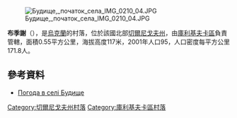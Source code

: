 [[Image:Будище,_початок_села_IMG_0210_04.JPG|right]]

{{coord|51|14|54|N|31|49|2|E|scale:100000|display=title}}

'''布季謝'''（{{lang-uk|Будище}}），是[[烏克蘭|烏克蘭]]的村落，位於該國北部[[切爾尼戈夫州|切爾尼戈夫州]]，由[[庫利基夫卡區|庫利基夫卡區]]負責管轄，面積0.55平方公里，海拔高度117米，2001年人口95，人口密度每平方公里171.8人。

==參考資料==
* [http://weather.in.ua/ua/chernigovskaja/2194 Погода в селі Будище] {{Wayback|url=http://weather.in.ua/ua/chernigovskaja/2194 |date=20111220131719 }}

[[Category:切爾尼戈夫州村落|Category:切爾尼戈夫州村落]]
[[Category:庫利基夫卡區村落|Category:庫利基夫卡區村落]]


{{Chernihiv-geo-stub}}